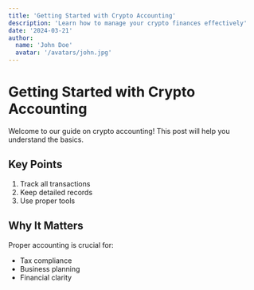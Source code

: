 ```yaml
---
title: 'Getting Started with Crypto Accounting'
description: 'Learn how to manage your crypto finances effectively'
date: '2024-03-21'
author:
  name: 'John Doe'
  avatar: '/avatars/john.jpg'
---
```


# Getting Started with Crypto Accounting

Welcome to our guide on crypto accounting! This post will help you understand the basics.

## Key Points

1. Track all transactions
2. Keep detailed records
3. Use proper tools

## Why It Matters

Proper accounting is crucial for:

- Tax compliance
- Business planning
- Financial clarity
